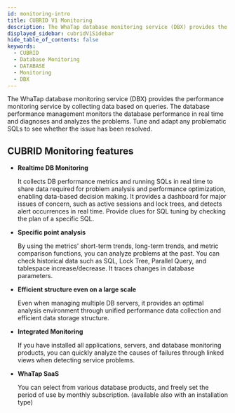 ```yaml
---
id: monitoring-intro
title: CUBRID V1 Monitoring
description: The WhaTap database monitoring service (DBX) provides the performance monitoring service by collecting data based on queries.
displayed_sidebar: cubridV1Sidebar
hide_table_of_contents: false
keywords:
  - CUBRID
  - Database Monitoring
  - DATABASE
  - Monitoring
  - DBX
---
```



The WhaTap database monitoring service (DBX) provides the performance monitoring service by collecting data based on queries. The database performance management monitors the database performance in real time and diagnoses and analyzes the problems. Tune and adapt any problematic SQLs to see whether the issue has been resolved.

<DBsupportNote />

## CUBRID Monitoring features

- **Realtime DB Monitoring**

  It collects DB performance metrics and running SQLs in real time to share data required for problem analysis and performance optimization, enabling data-based decision making. It provides a dashboard for major issues of concern, such as active sessions and lock trees, and detects alert occurrences in real time. Provide clues for SQL tuning by checking the plan of a specific SQL.

- **Specific point analysis**

  By using the metrics' short-term trends, long-term trends, and metric comparison functions, you can analyze problems at the past. You can check historical data such as SQL, Lock Tree, Parallel Query, and tablespace increase/decrease.  It traces changes in database parameters.

- **Efficient structure even on a large scale**

  Even when managing multiple DB servers, it provides an optimal analysis environment through unified performance data collection and efficient data storage structure.

- **Integrated Monitoring**

  If you have installed all applications, servers, and database monitoring products, you can quickly analyze the causes of failures through linked views when detecting service problems.

- **WhaTap SaaS**

  You can select from various database products, and freely set the period of use by monthly subscription. (available also with an installation type)
